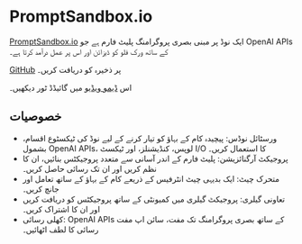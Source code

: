 
# PromptSandbox.io

[PromptSandbox.io](https://PromptSandbox.io) ایک نوڈ پر مبنی بصری پروگرامنگ پلیٹ فارم ہے جو OpenAI APIs کے ساتھ ورک فلو کو ڈیزائن اور اس پر عمل درآمد کرتا ہے۔

[GitHub](https://github.com/eg9y/promptsandbox.io/) پر ذخیرہ کو دریافت کریں۔

اس [ڈیمو ویڈیو](https://www.youtube.com/watch?v=CBPw7FXtaEU) میں گائیڈڈ ٹور دیکھیں۔

## خصوصیات

- ورسٹائل نوڈس: پیچیدہ کام کے بہاؤ کو تیار کرنے کے لیے نوڈ کی ٹیکسٹوع اقسام، بشمول OpenAI APIs، لوپس، کنڈیشنلز، اور ٹیکسٹ I/O کا استعمال کریں۔
- پروجیکٹ آرگنائزیشن: پلیٹ فارم کے اندر آسانی سے متعدد پروجیکٹس بنائیں، ان کا نظم کریں اور ان تک رسائی حاصل کریں۔
- متحرک چیٹ: ایک بدیہی چیٹ انٹرفیس کے ذریعے کام کے بہاؤ کے ساتھ تعامل اور جانچ کریں۔
- تعاونی گیلری: پروجیکٹ گیلری میں کمیونٹی کے ساتھ پروجیکٹس کو دریافت کریں اور ان کا اشتراک کریں۔
- کھلی رسائی: OpenAI APIs کے ساتھ بصری پروگرامنگ تک مفت، سائن اپ مفت رسائی کا لطف اٹھائیں۔
